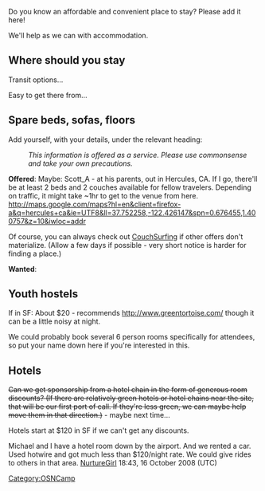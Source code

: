 {{OSNCamp navbar}}

Do you know an affordable and convenient place to stay? Please add it here!

We'll help as we can with accommodation.

== Where should you stay ==
Transit options...

Easy to get there from...

== Spare beds, sofas, floors ==
Add yourself, with your details, under the relevant heading:

:''This information is offered as a service. Please use commonsense and take your own precautions.''

'''Offered''':
Maybe: Scott_A - at his parents, out in Hercules, CA. If I go, there'll be at least 2 beds and 2 couches available for fellow travelers. Depending on traffic, it might take ~1hr to get to the venue from here.  http://maps.google.com/maps?hl=en&client=firefox-a&q=hercules+ca&ie=UTF8&ll=37.752258,-122.426147&spn=0.676455,1.400757&z=10&iwloc=addr

Of course, you can always check out [http://couchsurfing.com/ CouchSurfing] if other offers don't materialize. (Allow a few days if possible - very short notice is harder for finding a place.)


'''Wanted''':

== Youth hostels ==
If in SF: About $20 - {{user|David.reber}} recommends http://www.greentortoise.com/ though it can be a little noisy at night.

We could probably book several 6 person rooms specifically for attendees, so put your name down here if you're interested in this.

== Hotels ==
<s>Can we get sponsorship from a hotel chain in the form of generous room discounts? (If there are relatively green hotels or hotel chains near the site, that will be our first port of call. If they're less green, we can maybe help move them in that direction.)</s> - maybe next time...

Hotels start at $120 in SF if we can't get any discounts.

Michael and I have a hotel room down by the airport. And we rented a car. Used hotwire and got much less than $120/night rate. We could give rides to others in that area. [[User:NurtureGirl|NurtureGirl]] 18:43, 16 October 2008 (UTC)

[[Category:OSNCamp]]